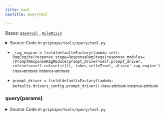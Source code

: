 ```yaml
---
title: tool
navTitle: QueryTool

---
```


<span id="griptape.tools.query.tool.QueryTool"></span>

Bases:
 [`BaseTool`](../base_tool.mdx#griptape.tools.base_tool.BaseTool "BaseTool (griptape.tools.base_tool.BaseTool)")
,  [`RuleMixin`](../../mixins/rule_mixin.mdx#griptape.mixins.rule_mixin.RuleMixin "RuleMixin (griptape.mixins.rule_mixin.RuleMixin)")

<details><summary>Source Code in <code>griptape&#47;tools&#47;query&#47;tool.py</code></summary>

```python
@define(kw_only=True)
class QueryTool(BaseTool, RuleMixin):
    """Tool for performing a query against data."""

    prompt_driver: BasePromptDriver = field(default=Factory(lambda: Defaults.drivers_config.prompt_driver))

    _rag_engine: RagEngine = field(
        default=Factory(
            lambda self: RagEngine(
                response_stage=ResponseRagStage(
                    response_modules=[
                        PromptResponseRagModule(prompt_driver=self.prompt_driver, rulesets=self.rulesets)
                    ],
                ),
            ),
            takes_self=True,
        ),
        alias="_rag_engine",
    )

    @activity(
        config={
            "description": "Can be used to search through textual content.",
            "schema": Schema(
                {
                    Literal("query", description="A natural language search query"): str,
                    Literal("content"): Or(
                        str,
                        Schema(
                            {
                                "memory_name": str,
                                "artifact_namespace": str,
                            }
                        ),
                    ),
                }
            ),
        },
    )
    def query(self, params: dict) -> ListArtifact | ErrorArtifact:
        query = params["values"]["query"]
        content = params["values"]["content"]

        if isinstance(content, str):
            text_artifacts = [TextArtifact(content)]
        else:
            memory = self.find_input_memory(content["memory_name"])
            artifact_namespace = content["artifact_namespace"]

            if memory is not None:
                artifacts = memory.load_artifacts(artifact_namespace)
            else:
                return ErrorArtifact("memory not found")

            text_artifacts = [artifact for artifact in artifacts if isinstance(artifact, TextArtifact)]

        outputs = self._rag_engine.process(RagContext(query=query, text_chunks=text_artifacts)).outputs

        if len(outputs) > 0:
            return ListArtifact(outputs)
        return ErrorArtifact("query output is empty")
```

</details>

-   `_rag_engine = field(default=Factory(lambda self: RagEngine(response_stage=ResponseRagStage(response_modules=[PromptResponseRagModule(prompt_driver=self.prompt_driver, rulesets=self.rulesets)])), takes_self=True), alias='_rag_engine')` <small>class-attribute</small> <small>instance-attribute</small>  <span id="griptape.tools.query.tool.QueryTool._rag_engine"></span> 

-   `prompt_driver = field(default=Factory(lambda: Defaults.drivers_config.prompt_driver))` <small>class-attribute</small> <small>instance-attribute</small>  <span id="griptape.tools.query.tool.QueryTool.prompt_driver"></span> 

<span id="griptape.tools.query.tool.QueryTool.query"></span>

### query(params)

<details><summary>Source Code in <code>griptape&#47;tools&#47;query&#47;tool.py</code></summary>

```python
@activity(
    config={
        "description": "Can be used to search through textual content.",
        "schema": Schema(
            {
                Literal("query", description="A natural language search query"): str,
                Literal("content"): Or(
                    str,
                    Schema(
                        {
                            "memory_name": str,
                            "artifact_namespace": str,
                        }
                    ),
                ),
            }
        ),
    },
)
def query(self, params: dict) -> ListArtifact | ErrorArtifact:
    query = params["values"]["query"]
    content = params["values"]["content"]

    if isinstance(content, str):
        text_artifacts = [TextArtifact(content)]
    else:
        memory = self.find_input_memory(content["memory_name"])
        artifact_namespace = content["artifact_namespace"]

        if memory is not None:
            artifacts = memory.load_artifacts(artifact_namespace)
        else:
            return ErrorArtifact("memory not found")

        text_artifacts = [artifact for artifact in artifacts if isinstance(artifact, TextArtifact)]

    outputs = self._rag_engine.process(RagContext(query=query, text_chunks=text_artifacts)).outputs

    if len(outputs) > 0:
        return ListArtifact(outputs)
    return ErrorArtifact("query output is empty")
```

</details>
